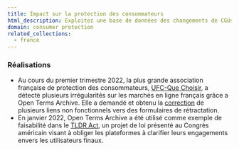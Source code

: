 ```yaml
---
title: Impact sur la protection des consommateurs
html_description: Exploitez une base de données des changements de CGUs pour mesurer la loyauté des services en ligne vis à vis de leurs consommateurs
domain: consumer protection
related_collections:
  - france
---
```


### Réalisations

- Au cours du premier trimestre 2022, la plus grande association française de protection des consommateurs, [UFC-Que Choisir](https://www.quechoisir.org), a détecté plusieurs irrégularités sur les marchés en ligne français grâce a Open Terms Archive. Elle a demandé et obtenu la [correction](https://github.com/OpenTermsArchive/france-versions/commit/0184178ee2fffbd5283c50f114e3211667391b15) de plusieurs liens non fonctionnels vers des formulaires de rétractation.
- En janvier 2022, Open Terms Archive a été utilisé comme exemple de faisabilité dans le [TLDR Act](https://trahan.house.gov/news/documentsingle.aspx?DocumentID=2353), un projet de loi présenté au Congrès américain visant à obliger les plateformes à clarifier leurs engagements envers les utilisateurs finaux.
